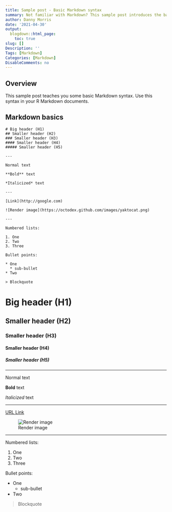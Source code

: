 ```yaml
---
title: Sample post - Basic Markdown syntax
summary: Not familiar with Markdown? This sample post introduces the basics
author: Danny Morris
date: '2021-04-30'
output:
  blogdown::html_page:
    toc: true
slug: []
Description: ''
Tags: [Markdown]
Categories: [Markdown]
DisableComments: no
---
```


## Overview

This sample post teaches you some basic Markdown syntax. Use this syntax in your R Markdown documents.

## Markdown basics

```
# Big header (H1)
## Smaller header (H2)
### Smaller header (H3)
#### Smaller header (H4)
##### Smaller header (H5)

---

Normal text

**Bold** text

*Italicized* text

---

[Link](http://google.com)

![Render image](https://octodex.github.com/images/yaktocat.png)

---

Numbered lists:

1. One
2. Two
3. Three

Bullet points:

* One
  * sub-bullet
* Two

> Blockquote
```

# Big header (H1)
## Smaller header (H2)
### Smaller header (H3)
#### Smaller header (H4)
##### Smaller header (H5)

---

Normal text

**Bold** text

*Italicized* text

---

[URL Link](http://google.com)

![Render image](https://octodex.github.com/images/yaktocat.png)

---

Numbered lists:

1. One
2. Two
3. Three

Bullet points:

* One
  * sub-bullet
* Two

> Blockquote